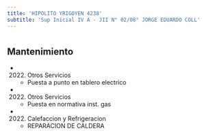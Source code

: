 ```yaml
---
title: 'HIPOLITO YRIGOYEN 4238'
subtitle: 'Sup Inicial IV A - JII N° 02/08° JORGE EDUARDO COLL'
---
```


#


## Mantenimiento

*  (2022) Otros Servicios 
    + Puesta a punto en tablero electrico

*  (2022) Otros Servicios 
    + Puesta en normativa inst. gas

*  (2022) Calefaccion y Refrigeracion 
    + REPARACION DE CALDERA



